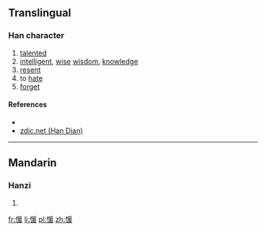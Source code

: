 ==Translingual==

===Han character===
{{Han char|rn=61|rad=心|as=09|sn=12|four=9204<sub>7</sub>|canj=心月一水 (PBME)|ids=⿰[[忄]][[爰]]}}

# [[talent]]ed
# [[intelligent]], [[wise]] [[wisdom]], [[knowledge]]
# [[resent]]
# to [[hate]]
# [[forget]]

====References====
* {{Han ref|kx=0394.170|dkj=10917|dj=0730.240|hdz=42329.140|uh=610B|ud=24843|bh=D950|bd=55632}}
*[http://www.zdic.net/zd/zi/ZdicE6Zdic84Zdic8B.htm zdic.net (Han Dian)]

----

==Mandarin==

===Hanzi===
{{cmn-hanzi|pin=[[xuān]] ([[xuan1]])|wg=hsüan<sup>1</sup>}}

# {{defn|lang=cmn|sort=心09}}

[[fr:愋]]
[[li:愋]]
[[pl:愋]]
[[zh:愋]]